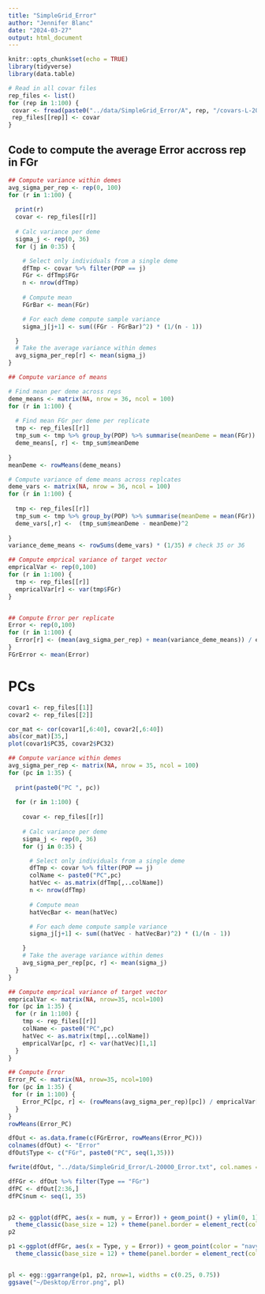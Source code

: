 ```yaml
---
title: "SimpleGrid_Error"
author: "Jennifer Blanc"
date: "2024-03-27"
output: html_document
---
```


```r
knitr::opts_chunk$set(echo = TRUE)
library(tidyverse)
library(data.table)
```


```r
# Read in all covar files
rep_files <- list()
for (rep in 1:100) {
 covar <- fread(paste0("../data/SimpleGrid_Error/A", rep, "/covars-L-20000.txt")) 
 rep_files[[rep]] <- covar
}
```

## Code to compute the average Error accross rep in FGr

```r
## Compute variance within demes 
avg_sigma_per_rep <- rep(0, 100)
for (r in 1:100) {
  
  print(r)
  covar <- rep_files[[r]]  
  
  # Calc variance per deme
  sigma_j <- rep(0, 36)
  for (j in 0:35) {

    # Select only individuals from a single deme
    dfTmp <- covar %>% filter(POP == j)
    FGr <- dfTmp$FGr
    n <- nrow(dfTmp)
  
    # Compute mean
    FGrBar <- mean(FGr)

    # For each deme compute sample variance
    sigma_j[j+1] <- sum((FGr - FGrBar)^2) * (1/(n - 1))

  }
  # Take the average variance within demes
  avg_sigma_per_rep[r] <- mean(sigma_j)
}  

## Compute variance of means

# Find mean per deme across reps
deme_means <- matrix(NA, nrow = 36, ncol = 100)
for (r in 1:100) {
  
  # Find mean FGr per deme per replicate
  tmp <- rep_files[[r]]
  tmp_sum <- tmp %>% group_by(POP) %>% summarise(meanDeme = mean(FGr)) 
  deme_means[, r] <- tmp_sum$meanDeme
  
}
meanDeme <- rowMeans(deme_means)

# Compute variance of deme means across replcates
deme_vars <- matrix(NA, nrow = 36, ncol = 100)
for (r in 1:100) {
  
  tmp <- rep_files[[r]]
  tmp_sum <- tmp %>% group_by(POP) %>% summarise(meanDeme = mean(FGr)) 
  deme_vars[,r] <-  (tmp_sum$meanDeme - meanDeme)^2
  
}
variance_deme_means <- rowSums(deme_vars) * (1/35) # check 35 or 36

## Compute emprical variance of target vector
empricalVar <- rep(0,100)
for (r in 1:100) {
  tmp <- rep_files[[r]]
  empricalVar[r] <- var(tmp$FGr)
}


## Compute Error per replicate
Error <- rep(0,100)
for (r in 1:100) {
  Error[r] <- (mean(avg_sigma_per_rep) + mean(variance_deme_means)) / empricalVar[r]
}
FGrError <- mean(Error)
```

# PCs 

```r
covar1 <- rep_files[[1]]
covar2 <- rep_files[[2]]

cor_mat <- cor(covar1[,6:40], covar2[,6:40])
abs(cor_mat)[35,]
plot(covar1$PC35, covar2$PC32)

```


```r
## Compute variance within demes 
avg_sigma_per_rep <- matrix(NA, nrow = 35, ncol = 100)
for (pc in 1:35) {
  
  print(paste0("PC ", pc))
  
  for (r in 1:100) {
  
    covar <- rep_files[[r]]  
  
    # Calc variance per deme
    sigma_j <- rep(0, 36)
    for (j in 0:35) {

      # Select only individuals from a single deme
      dfTmp <- covar %>% filter(POP == j)
      colName <- paste0("PC",pc)
      hatVec <- as.matrix(dfTmp[,..colName])
      n <- nrow(dfTmp)
  
      # Compute mean
      hatVecBar <- mean(hatVec)

      # For each deme compute sample variance
      sigma_j[j+1] <- sum((hatVec - hatVecBar)^2) * (1/(n - 1))

    }
    # Take the average variance within demes
    avg_sigma_per_rep[pc, r] <- mean(sigma_j)
  }
}  
```

```r
## Compute emprical variance of target vector
empricalVar <- matrix(NA, nrow=35, ncol=100) 
for (pc in 1:35) {
  for (r in 1:100) {
    tmp <- rep_files[[r]]
    colName <- paste0("PC",pc)
    hatVec <- as.matrix(tmp[,..colName])
    empricalVar[pc, r] <- var(hatVec)[1,1]
  }
}

## Compute Error 
Error_PC <- matrix(NA, nrow=35, ncol=100) 
for (pc in 1:35) {
 for (r in 1:100) {
    Error_PC[pc, r] <- (rowMeans(avg_sigma_per_rep)[pc]) / empricalVar[r]
  }
}
rowMeans(Error_PC)
```

```r
dfOut <- as.data.frame(c(FGrError, rowMeans(Error_PC)))
colnames(dfOut) <- "Error"
dfOut$Type <- c("FGr", paste0("PC", seq(1,35)))

fwrite(dfOut, "../data/SimpleGrid_Error/L-20000_Error.txt", col.names = T, row.names = F, quote = F)
```

```r
dfFGr <- dfOut %>% filter(Type == "FGr")
dfPC <- dfOut[2:36,]
dfPC$num <- seq(1, 35)


p2 <- ggplot(dfPC, aes(x = num, y = Error)) + geom_point() + ylim(0, 1) + geom_point(color = "red4", size=3) + ylim(0,1) +
  theme_classic(base_size = 12) + theme(panel.border = element_rect(colour = "black", fill=NA, size=1), axis.text.x = element_text(size = 8, color = "black",  angle = 35, hjust=1), axis.title.y = element_blank(), axis.text.y = element_blank(), axis.ticks.y = element_blank()) + xlab("Principal Components") + geom_hline(yintercept = 0, color = "red")
p2

p1 <-ggplot(dfFGr, aes(x = Type, y = Error)) + geom_point(color = "navy", size=3) + ylim(0,1) +
  theme_classic(base_size = 12) + theme(panel.border = element_rect(colour = "black", fill=NA, size=1), axis.text.x = element_blank()) + xlab(TeX("$\\hat{F}_{Gr}$")) + geom_hline(yintercept = 0, color = "red") + ylab("Lower Bound Error")


pl <- egg::ggarrange(p1, p2, nrow=1, widths = c(0.25, 0.75))
ggsave("~/Desktop/Error.png", pl)
```


